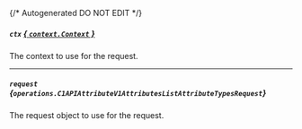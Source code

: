 {/* Autogenerated DO NOT EDIT  */}

##### `ctx` [*{ `context.Context` }*](https://pkg.go.dev/context#Context)
The context to use for the request.

---
##### `request` *{`operations.C1APIAttributeV1AttributesListAttributeTypesRequest`}*
The request object to use for the request.

<Collapsible openLabel={Labels.showProperties} closeLabel={Labels.hideProperties}>
  <C1APIAttributeV1AttributesListAttributeTypesRequest />
</Collapsible>


